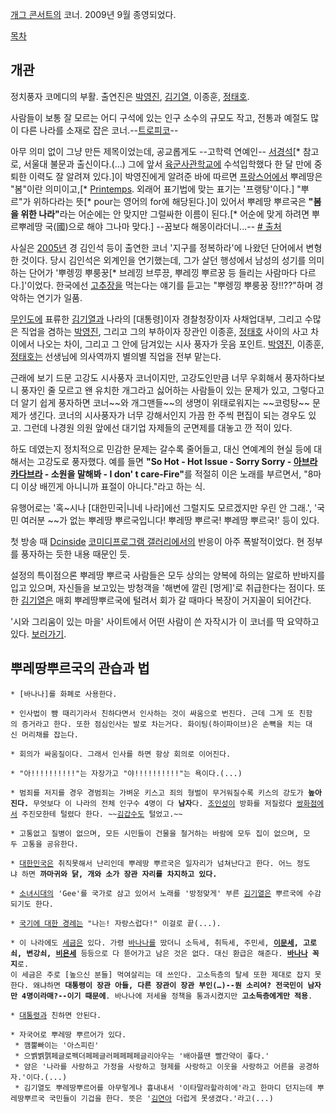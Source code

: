 [[개그 콘서트]]의 코너. 2009년 9월 종영되었다.

[[목차]]
== 개관 ==
{{{#!html
<iframe width="420" height="315" src="//www.youtube.com/embed/FGa0s5hthfs" frameborder="0" allowfullscreen></iframe>
}}}
정치풍자 코메디의 부활. 출연진은 [[박영진]], [[김기열]], 이종훈, [[정태호]].

사람들이 보통 잘 모르는 어디 구석에 있는 인구 소수의 규모도 작고, 전통과 예절도 많이 다른 나라를 소재로 잡은 코너.--[[트로피코]]--

아무 의미 없이 그냥 만든 제목이었는데, 공교롭게도 --고학력 연예인-- [[서경석]][* 참고로, 서울대 불문과 출신이다.(…) 그에 앞서 [[육군사관학교]]에 수석입학했다 한 달 만에 중퇴한 이력도 잘 알려져 있다.]이 박영진에게 알려준 바에 따르면 [[프랑스어]]에서 뿌레땅은 "봄"이란 의미이고,[* [[Printemps]]. 외래어 표기법에 맞는 표기는 '프랭탕'이다.] "뿌르"가 위하다라는 뜻[* pour는 영어의 for에 해당된다.]이 있어서 뿌레땅 뿌르국은 '''"봄을 위한 나라"'''라는 어순에는 안 맞지만 그럴싸한 이름이 된다.[* 어순에 맞게 하려면 뿌르뿌레땅 국(國)으로 해야 그나마 맞다.] --꿈보다 해몽이라더니...-- [http://blog.ohmynews.com/post9/247430 # 출처]

사실은 [[2005년]] 경 김인석 등이 출연한 코너 '지구를 정복하라'에 나왔던 단어에서 변형한 것이다. 당시 김인석은 외계인을 연기했는데, 그가 살던 행성에서 남성의 성기를 의미하는 단어가 '뿌렝낑 뿌룽꿍[* 브레낑 브루끙, 뿌레낑 뿌르꿍 등 들리는 사람마다 다르다.]'이었다. 한국에선 [[고추장]]을 먹는다는 얘기를 듣고는 "뿌렝낑 뿌룽꿍 장!!??"하며 경악하는 연기가 일품.

[[무인도]]에 표류한 [[김기열]]과 나라의 [대통령]이자 경찰청장이자 사채업대부, 그리고 수많은 직업을 겸하는 [[박영진]], 그리고 그의 부하이자 장관인 이종훈, [[정태호]] 사이의 사고 차이에서 나오는 차이, 그리고 그 안에 담겨있는 시사 풍자가 웃음 포인트. [[박영진]], 이종훈, [[정태호]]는 선생님에 의사역까지 별의별 직업을 전부 맡는다.

근래에 보기 드문 고강도 시사풍자 코너이지만, 고강도인만큼 너무 우회해서 풍자하다보니 풍자인 줄 모르고 왠 유치한 개그라고 싫어하는 사람들이 있는 문제가 있고, 그렇다고 더 알기 쉽게 풍자하면 코너~~와 개그맨들~~의 생명이 위태로워지는 ~~코렁탕~~ 문제가 생긴다. 코너의 시사풍자가 너무 강해서인지 가끔 한 주씩 편집이 되는 경우도 있고. 그런데 나경원 의원 앞에선 대기업 자제들의 군면제를 대놓고 깐 적이 있다.

하도 데였는지 정치적으로 민감한 문제는 갈수록 줄어들고, 대신 연예계의 현실 등에 대해서는 고강도로 풍자했다. 예를 들면 '''"So Hot - Hot Issue - Sorry Sorry - [[아브라카다브라]] - 소원을 말해봐 - I don' t care-Fire"'''를 적절히 이은 노래를 부르면서, "8마디 이상 배낀게 아니니까 표절이 아니다."라고 하는 식.

유행어로는 '혹~시나 [대한민국|니네 나라]에선 그럴지도 모르겠지만 우린 안 그래.', '국민 여러분 ~~가 없는 뿌레땅 뿌르국입니다! 뿌레땅 뿌르국! 뿌레땅 뿌르국!' 등이 있다.

첫 방송 때 [[Dcinside]] [[코미디프로그램 갤러리]]에서의 반응이 아주 폭발적이었다. 현 정부를 풍자하는 듯한 내용 때문인 듯.

설정의 특이점으론 뿌레땅 뿌르국 사람들은 모두 상의는 양복에 하의는 알로하 반바지를 입고 있으며, 자신들을 보고있는 방청객을 '해변에 깔린 [멍게]'로 취급한다는 점이다. 또한 [[김기열]]은 매회 뿌레땅뿌르국에 털려서 회가 갈 때마다 복장이 거지꼴이 되어간다.

'시와 그리움이 있는 마을' 사이트에서 어떤 사람이 쓴 자작시가 이 코너를 딱 요약하고 있다. [http://www.feelpoem.com/zeroboard/zboard.php?id=association&no=1708# 보러가기].

== 뿌레땅뿌르국의 관습과 법 ==
 * [바나나]를 화폐로 사용한다.

 * 인사법이 뺨 때리기라서 친하다면서 인사하는 것이 싸움으로 번진다. 근데 그게 또 친함의 증거라고 한다. 또한 점심인사는 발로 차는거다. 화이팅(하이파이브)은 손뼉을 치는 대신 머리채를 잡는다.

 * 회의가 싸움질이다. 그래서 인사를 하면 항상 회의로 이어진다.


 * "아!!!!!!!!!!"는 자장가고 "야!!!!!!!!!!"는 욕이다.(...)

 * 범죄를 저지를 경우 경범죄는 가벼운 키스고 죄의 형벌이 무거워질수록 키스의 강도가 '''높아진다.''' 무엇보다 이 나라의 전체 인구수 4명이 다 '''남자'''다. [[조인성]]이 방화를 저질렀다 [[쌍화점]]에서 주진모한테 털렸다 한다. ~~[[김갑수]]도 털었고.~~

 * 고통없고 질병이 없으며, 모든 시민들이 건물을 철거하는 바람에 모두 집이 없으며, 모두 고통을 공유한다.

 * [[대한민국]]은 취직못해서 난리인데 뿌레땅 뿌르국은 일자리가 넘쳐난다고 한다. 어느 정도냐 하면 '''까마귀와 닭, 개와 소가 장관 자리를 차지하고 있다.'''

 * [[소녀시대]]의 'Gee'를 국가로 삼고 있어서 노래를 '방정맞게' 부른 [[김기열]]은 뿌르국에 수감되기도 한다.

 * [[국기에 대한 경례]]는 "나는! 자랑스럽다!" 이걸로 끝(...).

 * 이 나라에도 [[세금]]은 있다. 가령 [[바나나]]를 땄더니 소득세, 취득세, 주민세, '''[[이문세]], 고로쇠, 변강쇠, [[비욘세]]''' 등등으로 다 뜯어가고 남은 것은 없다. 대신 환급은 해준다. '''[[바나나]] 꼭지'''로.
 이 세금은 주로 [높으신 분들] 먹여살리는 데 쓰인다. 고소득층의 탈세 또한 제대로 잡지 못한다. 왜냐하면 '''대통령이 장관 아들, 다른 장관이 장관 부인(…)--뭔 소리여? 전국민이 남자만 4명이라매?--이기 때문에'''. 바나나에 저세율 정책을 통과시켰지만 '''고소득층에게만 적용'''.

 * [[대통령]]과 친하면 안된다.

 * 자국어로 뿌레땅 뿌르어가 있다.
  * 깸뿔빠이는 '아스피린'
  * 으벩벩펡페글로펙더페페글러페페페페글리아우는 '배아플땐 빨간약이 좋다.'
  * 얌은 '나라를 사랑하고 가정을 사랑하고 형제를 사랑하고 이웃을 사랑하고 어른을 공경하자.'이다.(...)
  * 김기열도 뿌레땅뿌르어를 아무렇게나 흉내내서 '이타말라할라히에'라고 한마디 던지는데 뿌레땅뿌르국 국민들이 기겁을 한다. 뜻은 '[[김연아]] 더럽게 못생겼다.'라고(...)
